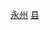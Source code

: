 {{Catnav|頁面分類|...|中国县份|中国各省县份|湖南省县份}}
{{Catnav|頁面分類|...|湖南行政区划|湖南省县级行政区|湖南省县份}}
{{Catnav|頁面分類|...|湖南市州|湖南地级市|永州|永州行政区划|永州区县}}
{{catmore|蓝山县|湖南省蓝山县}}

[[Category:湖南省县份|永州]]
[[Category:永州区县|县]]